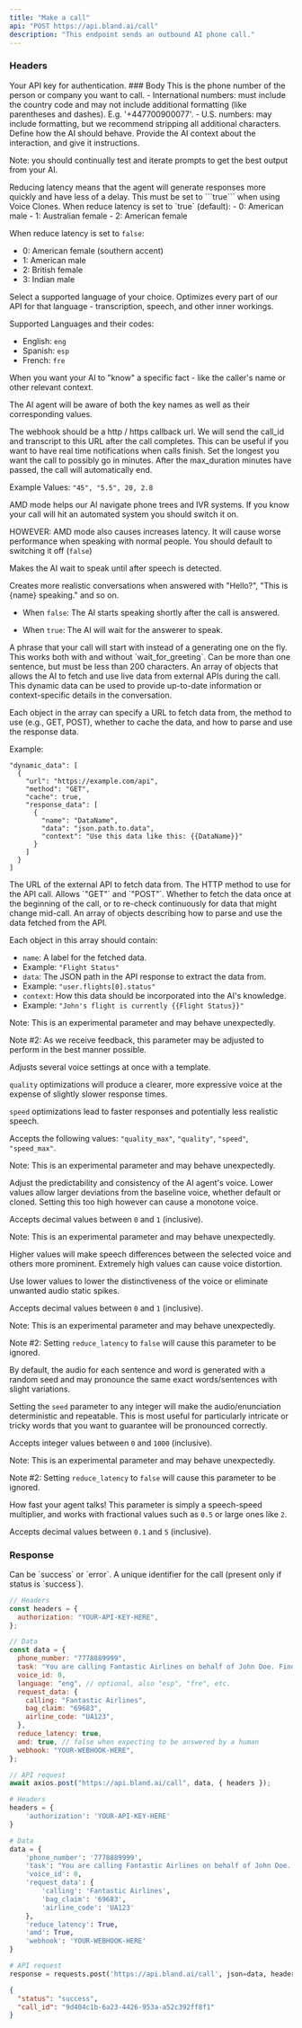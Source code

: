 ```yaml
---
title: "Make a call"
api: "POST https://api.bland.ai/call"
description: "This endpoint sends an outbound AI phone call."
---
```


### Headers

<ParamField header="authorization" type="string">
  Your API key for authentication.
</ParamField>
### Body

<ParamField body="phone_number" type="string" required>
  This is the phone number of the person or company you want to call. -
  International numbers: must include the country code and may not include
  additional formatting (like parentheses and dashes). E.g. '+447700900077'. -
  U.S. numbers: may include formatting, but we recommend stripping all
  additional characters.
</ParamField>

<ParamField body="task" type="string" required>
  Define how the AI should behave. Provide the AI context about the interaction, and give it instructions.

Note: you should continually test and iterate prompts to get the best output from your AI.

</ParamField>

<ParamField body="reduce_latency" type="boolean" default="true">
  Reducing latency means that the agent will generate responses more quickly and have less of a delay. This must be set to ```true``` when using Voice Clones.
</ParamField>

<ParamField body="voice_id" type="number" default="0">
  When reduce latency is set to `true` (default):
  - 0: American male
  - 1: Australian female
  - 2: American female

  When reduce latency is set to `false`:
  - 0: American female (southern accent)
  - 1: American male 
  - 2: British female 
  - 3: Indian male
</ParamField>

<ParamField body="language" type="string" default="eng">
  Select a supported language of your choice. 
  Optimizes every part of our API for that language - transcription, speech, and other inner workings.
  
  Supported Languages and their codes:
  - English: ```eng```
  - Spanish: ```esp```
  - French:  ```fre```
</ParamField>

<ParamField body="request_data" type="object">
  When you want your AI to "know" a specific fact - like the caller's
  name or other relevant context.

  The AI agent will be aware of both the key names as well as their corresponding values.
</ParamField>

<ParamField body="webhook" type="string">
  The webhook should be a http / https callback url. We will send the call_id
  and transcript to this URL after the call completes. This can be useful if you
  want to have real time notifications when calls finish.
</ParamField>

<ParamField body="max_duration" type="float or string" default="30">
  Set the longest you want the call to possibly go in minutes. After the max_duration minutes have passed, the call will automatically end.
  
  Example Values: ```"45", "5.5", 20, 2.8```
</ParamField>

<ParamField body="amd" type="boolean" default="false">
  AMD mode helps our AI navigate phone trees and IVR systems. If you know your call will hit an automated system you should switch it on. 
  
  HOWEVER: AMD mode also causes increases latency. It will cause worse performance when speaking with normal people. You should default to switching it off (`false`)
</ParamField>

<ParamField body="wait_for_greeting" type="boolean" default="false">
  Makes the AI wait to speak until after speech is detected. 
  
  Creates more realistic conversations when answered with "Hello?", "This is \{name\} speaking." and so on.
  
  - When ```false```: The AI starts speaking shortly after the call is answered. 
  
  - When ```true```: The AI will wait for the answerer to speak.
</ParamField>

<ParamField body="first_sentence" type="string">
  A phrase that your call will start with instead of a generating one on the fly. This works both with and without `wait_for_greeting`. Can be more than one sentence, but must be less than 200 characters.
</ParamField>


<ParamField body="dynamic_data" type="array">
  An array of objects that allows the AI to fetch and use live data from external APIs during the call. This dynamic data can be used to provide up-to-date information or context-specific details in the conversation.

  Each object in the array can specify a URL to fetch data from, the method to use (e.g., GET, POST), whether to cache the data, and how to parse and use the response data.

  Example:
```
"dynamic_data": [
  {
    "url": "https://example.com/api",
    "method": "GET",
    "cache": true,
    "response_data": [
      {
        "name": "DataName",
        "data": "json.path.to.data",
        "context": "Use this data like this: {{DataName}}"
      }
    ]
  }
]
```
</ParamField>

<ParamField body="dynamic_data[i].url" type="string">
The URL of the external API to fetch data from.
</ParamField>

<ParamField body="dynamic_data[i].method" default="GET" type="string">
The HTTP method to use for the API call. Allows `"GET"` and `"POST"`.
</ParamField>

<ParamField body="dynamic_data[i].cache" default="true" type="boolean">
Whether to fetch the data once at the beginning of the call, or to re-check continuously for data that might change mid-call.
</ParamField>

<ParamField body="dynamic_data[i].response_data" type="array">
An array of objects describing how to parse and use the data fetched from the API.

Each object in this array should contain:
- `name`: A label for the fetched data. 
- Example: `"Flight Status"`
- `data`: The JSON path in the API response to extract the data from. 
- Example: `"user.flights[0].status"`
- `context`: How this data should be incorporated into the AI's knowledge. 
- Example: `"John's flight is currently {{Flight Status}}"`
</ParamField>

<ParamField body="optimize_for" type="enum/string">
  Note: This is an experimental parameter and may behave unexpectedly.

  Note #2: As we receive feedback, this parameter may be adjusted to perform in the best manner possible.

  Adjusts several voice settings at once with a template. 
  
  `quality` optimizations will produce a clearer, more expressive voice at the expense of slightly slower response times.

  `speed` optimizations lead to faster responses and potentially less realistic speech.

  Accepts the following values: `"quality_max"`, `"quality"`, `"speed"`, `"speed_max"`.
</ParamField>

<ParamField body="stability" default="0.8" type="float">
  Note: This is an experimental parameter and may behave unexpectedly.

  Adjust the predictability and consistency of the AI agent's voice. Lower values allow larger deviations from the baseline voice, whether default or cloned. Setting this too high however can cause a monotone voice.

  Accepts decimal values between `0` and `1` (inclusive).
</ParamField>

<ParamField body="similarity" default="0.6" type="float">
  Note: This is an experimental parameter and may behave unexpectedly.

  Higher values will make speech differences between the selected voice and others more prominent. Extremely high values can cause voice distortion.

  Use lower values to lower the distinctiveness of the voice or eliminate unwanted audio static spikes.

  Accepts decimal values between `0` and `1` (inclusive).
</ParamField>

<ParamField body="seed" type="integer">
  Note: This is an experimental parameter and may behave unexpectedly.
  
  Note #2: Setting `reduce_latency` to `false` will cause this parameter to be ignored.

  By default, the audio for each sentence and word is generated with a random seed and may pronounce the same exact words/sentences with slight variations.

  Setting the `seed` parameter to any integer will make the audio/enunciation deterministic and repeatable. This is most useful for particularly intricate or tricky words that you want to guarantee will be pronounced correctly.
  
  Accepts integer values between `0` and `1000` (inclusive).
</ParamField>

<ParamField body="speed" default="0.85" type="float">
  Note: This is an experimental parameter and may behave unexpectedly.
  
  Note #2: Setting `reduce_latency` to `false` will cause this parameter to be ignored.

  How fast your agent talks! This parameter is simply a speech-speed multiplier, and works with fractional values such as `0.5` or large ones like `2`.

  Accepts decimal values between `0.1` and `5` (inclusive).
</ParamField>

### Response

<ResponseField name="status" type="string">
  Can be `success` or `error`.
</ResponseField>

<ResponseField name="call_id" type="string">
  A unique identifier for the call (present only if status is `success`).
</ResponseField>

<RequestExample>

```javascript SendCall.js
// Headers
const headers = {
  authorization: "YOUR-API-KEY-HERE",
};

// Data
const data = {
  phone_number: "7778889999",
  task: "You are calling Fantastic Airlines on behalf of John Doe. Find out where John's Bags are located.",
  voice_id: 0,
  language: "eng", // optional, also "esp", "fre", etc.
  request_data: {
    calling: "Fantastic Airlines",
    bag_claim: "69683",
    airline_code: "UA123",
  },
  reduce_latency: true,
  amd: true, // false when expecting to be answered by a human
  webhook: "YOUR-WEBHOOK-HERE",
};

// API request
await axios.post("https://api.bland.ai/call", data, { headers });
```

```python SendCall.py
# Headers
headers = {
    'authorization': 'YOUR-API-KEY-HERE'
}

# Data
data = {
    'phone_number': '7778889999',
    'task': "You are calling Fantastic Airlines on behalf of John Doe. Find the location of out where John's Bags are located.",
    'voice_id': 0,
    'request_data': {
        'calling': 'Fantastic Airlines',
        'bag_claim': '69683',
        'airline_code': 'UA123'
    },
    'reduce_latency': True,
    'amd': True,
    'webhook': 'YOUR-WEBHOOK-HERE'
}

# API request
response = requests.post('https://api.bland.ai/call', json=data, headers=headers)
```

</RequestExample>

<ResponseExample>

```json Response
{
  "status": "success",
  "call_id": "9d404c1b-6a23-4426-953a-a52c392ff8f1"
}
```

</ResponseExample>
